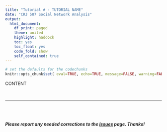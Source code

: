 ```yaml
---
title: "Tutorial # - TUTORIAL NAME"
date: "CRJ 507 Social Network Analysis"
output: 
  html_document:
    df_print: paged
    theme: united
    highlight: haddock
    toc: yes
    toc_float: yes
    code_fold: show
    self_contained: true
---
```


<style>
body {
text-align: left}
</style>

```r

# set the defaults for the codechunks
knitr::opts_chunk$set( eval=TRUE, echo=TRUE, message=FALSE, warning=FALSE )

```

CONTENT

<br>

----

<br>
<br>

##### ***Please*** report any needed corrections to the [Issues](https://github.com/Watts-College/crj-507-template/issues) page. Thanks!
